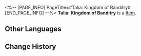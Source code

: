 <%-- [PAGE_INFO]
PageTitle=#Talia: Kingdom of Banditry#
[END_PAGE_INFO] --%>
{{Item Infobox
|id          = 83071
|image       = Item Talia- Kingdom of Banditry.png
|type        = 
|invCategory = 
|rarity      = 2
|effect      = 
|description = 
}}
'''Talia: Kingdom of Banditry''' is a [[Item]].

==Other Languages==
{{Other Languages
|en   = Talia: Kingdom of Banditry
|zhs  = 盗贼公国塔利亚
|zht  = 盜賊公國塔利亞
|ja   = 盗賊公国タリア
|ko   = 도적국 탈리아
|es   = Talia, paraíso de los forajidos
|fr   = Talia, royaume du banditisme
|ru   = Талия - край бандитов
|th   = Talia - Kingdom of Banditry
|vi   = Talia - Vương Quốc Trộm Cướp
|de   = Talia &ndash; Königreich der Banditen
|id   = Talia: Kingdom of Banditry
|pt   = Talia: Reino do Banditismo
}}

==Change History==
{{Change History|2.0}}